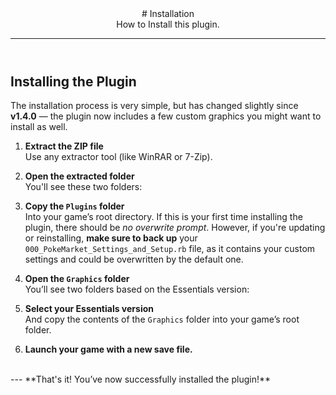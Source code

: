 <header>
# Installation
<br/>
How to Install this plugin.

---
</header>

## Installing the Plugin 

The installation process is very simple, but has changed slightly since **v1.4.0** — the plugin now includes a few custom graphics you might want to install as well.
<br/>
1. **Extract the ZIP file**
    <br/><Gy>Use any extractor tool (like WinRAR or 7-Zip).</Gy>
2. **Open the extracted folder**
    <br/><Gy>You'll see these two folders:</Gy>
    <ImageWithCaption src="/images/documentation/poke-market/Installation 1.png" align="left"/>
3. **Copy the `Plugins` folder**
    <br/><Gy>Into your game’s root directory.</Gy>
    <Callout type="warning">
      If this is your first time installing the plugin, there should be *no overwrite prompt*.
      However, if you're updating or reinstalling, **make sure to back up** your `000_PokeMarket_Settings_and_Setup.rb` file, as it contains your custom settings and could be overwritten by the default one.
    </Callout>
4. **Open the `Graphics` folder**
   <br/><Gy>You’ll see two folders based on the Essentials version:</Gy>
   <ImageWithCaption src="/images/documentation/poke-market/Installation 2.png" align="left"/>
5. **Select your Essentials version**
    <br/><Gy>And copy the contents of the `Graphics` folder into your game’s root folder.</Gy>

6. **Launch your game with a new save file.**
<br/>
---
**<Gn>That's it! You’ve now successfully installed the plugin!</Gn>**
